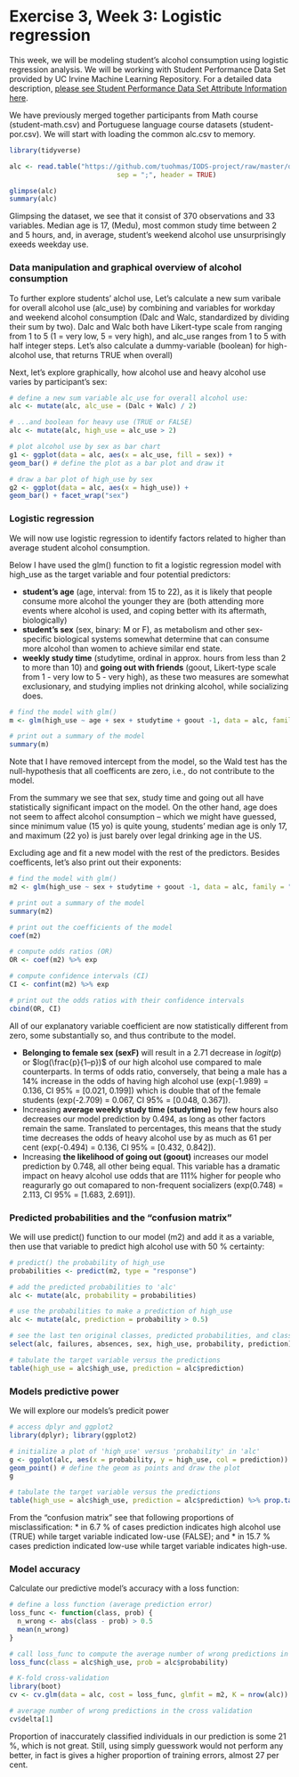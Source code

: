 # Exercise 3, Week 3: Logistic regression

This week, we will be modeling student's alcohol consumption using logistic regression analysis. We will be working with Student Performance Data Set provided by UC Irvine Machine Learning Repository. For a detailed data description, [please see Student Performance Data Set Attribute Information here](https://archive.ics.uci.edu/ml/datasets/Student+Performance).

We have previously merged together participants from Math course (student-math.csv) and Portuguese language course datasets (student-por.csv). We will start with loading the common alc.csv to memory.

```r
library(tidyverse)

alc <- read.table("https://github.com/tuohmas/IODS-project/raw/master/data/alc.csv",
                           sep = ";", header = TRUE)

glimpse(alc)
summary(alc)
```

Glimpsing the dataset, we see that it consist of 370 observations and 33 variables. Median age is 17, (Medu), most common study time between 2 and 5 hours, and, in average, student's weekend alcohol use unsurprisingly exeeds weekday use.

### Data manipulation and graphical overview of alcohol consumption

To further explore students' alchol use, Let's calculate a new sum varibale for overall alcohol use (alc_use) by combining and variables for workday and weekend alcohol consumption (Dalc and Walc, standardized by dividing their sum by two). Dalc and Walc both have Likert-type scale from ranging from 1 to 5 (1 = very low, 5 = very high), and alc_use ranges from 1 to 5 with half integer steps. Let's also calculate a dummy-variable (boolean) for high-alcohol use, that returns TRUE when overall)

Next, let's explore graphically, how alcohol use and heavy alcohol use varies by participant's sex:

```r
# define a new sum variable alc_use for overall alcohol use:
alc <- mutate(alc, alc_use = (Dalc + Walc) / 2)

# ...and boolean for heavy use (TRUE or FALSE)
alc <- mutate(alc, high_use = alc_use > 2)

# plot alcohol use by sex as bar chart
g1 <- ggplot(data = alc, aes(x = alc_use, fill = sex)) +
geom_bar() # define the plot as a bar plot and draw it

# draw a bar plot of high_use by sex
g2 <- ggplot(data = alc, aes(x = high_use)) +
geom_bar() + facet_wrap("sex")

```
### Logistic regression

We will now use logistic regression to identify factors related to higher than average student alcohol consumption. 

Below I have used the glm() function to fit a logistic regression model with high_use as the target variable and four potential predictors:

* **student's age** (age, interval: from 15 to 22), as it is likely that people consume more alcohol the younger they are (both attending more events where alcohol is used, and coping better with its aftermath, biologically)
* **student's sex** (sex, binary: M or F), as metabolism and other sex-specific biological systems somewhat determine that can consume more alcohol than women to achieve similar end state.
* **weekly study time** (studytime, ordinal in approx. hours from less than 2 to more than 10) and **going out with friends** (goout, Likert-type scale from  1 - very low to 5 - very high), as these two measures are somewhat exclusionary, and studying implies not drinking alcohol, while socializing does.

```r
# find the model with glm()
m <- glm(high_use ~ age + sex + studytime + goout -1, data = alc, family = "binomial")

# print out a summary of the model
summary(m)
```

Note that I have removed intercept from the model, so the Wald test has the null-hypothesis that all coefficents are zero, i.e., do not contribute to the model.

From the summary we see that sex, study time and going out all have statistically significant impact on the model. On the other hand, age does not seem to affect alcohol consumption – which we might have guessed, since minimum value (15 yo) is quite young, students' median age is only 17, and maximum (22 yo) is just barely over legal drinking age in the US. 

Excluding age and fit a new model with the rest of the predictors. Besides coefficents, let's also print out their exponents:

```r
# find the model with glm()
m2 <- glm(high_use ~ sex + studytime + goout -1, data = alc, family = "binomial")

# print out a summary of the model
summary(m2)

# print out the coefficients of the model
coef(m2)

# compute odds ratios (OR)
OR <- coef(m2) %>% exp

# compute confidence intervals (CI)
CI <- confint(m2) %>% exp

# print out the odds ratios with their confidence intervals
cbind(OR, CI)
```

All of our explanatory variable coefficient are now statistically different from zero, some substantially so, and thus contribute to the model. 

* **Belonging to female sex (sexF)** will result in a 2.71 decrease in $logit(p)$ or $log(\frac{p}{1–p})$ of our high alcohol use compared to male counterparts. In terms of odds ratio, conversely, that being a male has a 14% increase in the odds of having high alcohol use (exp(-1.989) = 0.136, CI 95% = [0.021, 0.199]) which is double that of the female students (exp(-2.709) = 0.067, CI 95% = [0.048, 0.367]).
* Increasing **average weekly study time (studytime)** by few hours also decreases our model prediction by 0.494, as long as other factors remain the same. Translated to percentages, this means that the study time decreases the odds of heavy alcohol use by as much as 61 per cent (exp(-0.494) = 0.136, CI 95% = [0.432, 0.842]).
* Increasing **the likelihood of going out (goout)** increases our model prediction by 0.748, all other being equal. This variable has a dramatic impact on heavy alcohol use odds that are 111% higher for people who reagurarly go out comapared to non-frequent socializers (exp(0.748) = 2.113, CI 95% = [1.683, 2.691]).


### Predicted probabilities and the "confusion matrix"

We will use predict() function to our model (m2) and add it as a variable, then use that variable to predict high alcohol use with 50 % certainty:

```r
# predict() the probability of high_use
probabilities <- predict(m2, type = "response")

# add the predicted probabilities to 'alc'
alc <- mutate(alc, probability = probabilities)

# use the probabilities to make a prediction of high_use
alc <- mutate(alc, prediction = probability > 0.5)

# see the last ten original classes, predicted probabilities, and class predictions
select(alc, failures, absences, sex, high_use, probability, prediction) %>% tail(10)

# tabulate the target variable versus the predictions
table(high_use = alc$high_use, prediction = alc$prediction)
```

### Models predictive power

We will explore our models's predicit power

```r
# access dplyr and ggplot2
library(dplyr); library(ggplot2)

# initialize a plot of 'high_use' versus 'probability' in 'alc'
g <- ggplot(alc, aes(x = probability, y = high_use, col = prediction)) +
geom_point() # define the geom as points and draw the plot
g

# tabulate the target variable versus the predictions
table(high_use = alc$high_use, prediction = alc$prediction) %>% prop.table() %>% addmargins()
```

From the "confusion matrix" see that following proportions of misclassification:
* in 6.7 % of cases prediction indicates high alcohol use (TRUE) while target variable indicated low-use (FALSE); and
* in 15.7 % cases prediction indicated low-use while target variable indicates high-use.

### Model accuracy

Calculate our predictive model's accuracy with a loss function:

```r
# define a loss function (average prediction error)
loss_func <- function(class, prob) {
  n_wrong <- abs(class - prob) > 0.5
  mean(n_wrong)
}

# call loss_func to compute the average number of wrong predictions in the (training) data
loss_func(class = alc$high_use, prob = alc$probability)

# K-fold cross-validation
library(boot)
cv <- cv.glm(data = alc, cost = loss_func, glmfit = m2, K = nrow(alc))

# average number of wrong predictions in the cross validation
cv$delta[1]

```

Proportion of inaccurately classified individuals in our prediction is some 21 %, which is not great. Still, using simply guesswork would not perform any better, in fact is gives a higher proportion of training errors, almost 27 per cent.